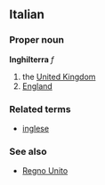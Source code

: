 ==Italian==
===Proper noun===
'''Inghilterra''' ''f''

# the [[United Kingdom]]
# [[England]]

===Related terms===
*[[inglese]]

===See also===
*[[Regno Unito]]